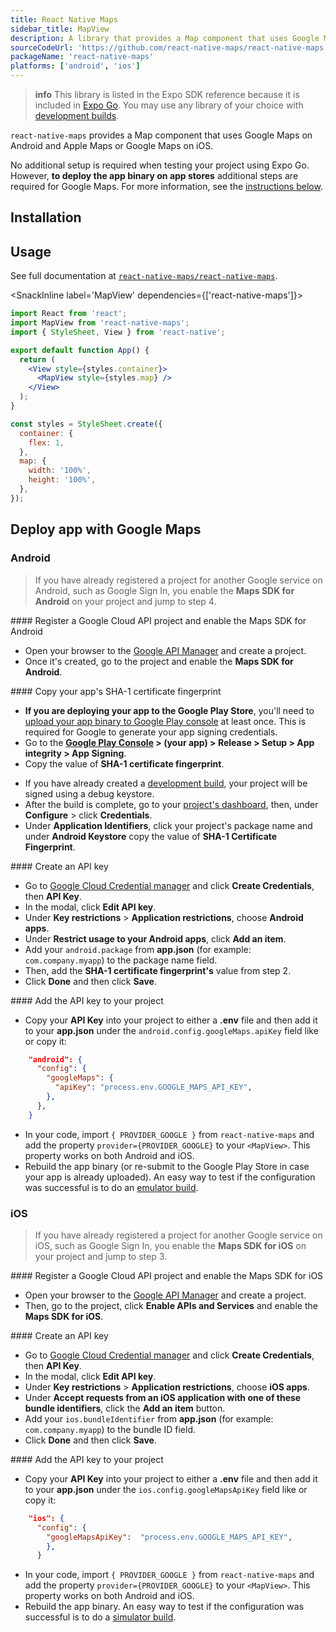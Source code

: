 ```yaml
---
title: React Native Maps
sidebar_title: MapView
description: A library that provides a Map component that uses Google Maps on Android and Apple Maps or Google Maps on iOS.
sourceCodeUrl: 'https://github.com/react-native-maps/react-native-maps'
packageName: 'react-native-maps'
platforms: ['android', 'ios']
---
```



> **info** This library is listed in the Expo SDK reference because it is included in [Expo Go](https://expo.dev/go). You may use any library of your choice with [development builds](/develop/development-builds/introduction/).

`react-native-maps` provides a Map component that uses Google Maps on Android and Apple Maps or Google Maps on iOS.

No additional setup is required when testing your project using Expo Go. However, **to deploy the app binary on app stores** additional steps are required for Google Maps. For more information, see the [instructions below](#deploy-app-with-google-maps).

## Installation

<APIInstallSection href="https://github.com/react-native-maps/react-native-maps/blob/master/docs/installation.md" />

## Usage

See full documentation at [`react-native-maps/react-native-maps`](https://github.com/react-native-maps/react-native-maps).

<SnackInline label='MapView' dependencies={['react-native-maps']}>

```jsx
import React from 'react';
import MapView from 'react-native-maps';
import { StyleSheet, View } from 'react-native';

export default function App() {
  return (
    <View style={styles.container}>
      <MapView style={styles.map} />
    </View>
  );
}

const styles = StyleSheet.create({
  container: {
    flex: 1,
  },
  map: {
    width: '100%',
    height: '100%',
  },
});
```

</SnackInline>

## Deploy app with Google Maps

### Android

> If you have already registered a project for another Google service on Android, such as Google Sign In, you enable the **Maps SDK for Android** on your project and jump to step 4.

<Step label="1">
#### Register a Google Cloud API project and enable the Maps SDK for Android

- Open your browser to the [Google API Manager](https://console.developers.google.com/apis) and create a project.
- Once it's created, go to the project and enable the **Maps SDK for Android**.

</Step>

<Step label="2">
#### Copy your app's SHA-1 certificate fingerprint

<Tabs>
<Tab label="For Google Play Store">

- **If you are deploying your app to the Google Play Store**, you'll need to [upload your app binary to Google Play console](/submit/android/) at least once. This is required for Google to generate your app signing credentials.
- Go to the **[Google Play Console](https://play.google.com/console) > (your app) > Release > Setup > App integrity > App Signing**.
- Copy the value of **SHA-1 certificate fingerprint**.

</Tab>

<Tab label="For development builds">

- If you have already created a [development build](/develop/development-builds/introduction/), your project will be signed using a debug keystore.
- After the build is complete, go to your [project's dashboard](https://expo.dev/accounts/[username]/projects/[project-name]), then, under **Configure** > click **Credentials**.
- Under **Application Identifiers**, click your project's package name and under **Android Keystore** copy the value of **SHA-1 Certificate Fingerprint**.

</Tab>

</Tabs>

</Step>

<Step label="3">
#### Create an API key

- Go to [Google Cloud Credential manager](https://console.cloud.google.com/apis/credentials) and click **Create Credentials**, then **API Key**.
- In the modal, click **Edit API key**.
- Under **Key restrictions** > **Application restrictions**, choose **Android apps**.
- Under **Restrict usage to your Android apps**, click **Add an item**.
- Add your `android.package` from **app.json** (for example: `com.company.myapp`) to the package name field.
- Then, add the **SHA-1 certificate fingerprint's** value from step 2.
- Click **Done** and then click **Save**.

</Step>

<Step label="4">
#### Add the API key to your project

- Copy your **API Key** into your project to either a **.env** file and then add it to your **app.json** under the `android.config.googleMaps.apiKey` field like or copy it:

```json
    "android": {
      "config": {
        "googleMaps": {
          "apiKey": "process.env.GOOGLE_MAPS_API_KEY",
        },
      },
    }
```

- In your code, import `{ PROVIDER_GOOGLE }` from `react-native-maps` and add the property `provider={PROVIDER_GOOGLE}` to your `<MapView>`. This property works on both Android and iOS.
- Rebuild the app binary (or re-submit to the Google Play Store in case your app is already uploaded). An easy way to test if the configuration was successful is to do an [emulator build](/develop/development-builds/create-a-build/#create-a-development-build-for-emulatorsimulator).

</Step>

### iOS

> If you have already registered a project for another Google service on iOS, such as Google Sign In, you enable the **Maps SDK for iOS** on your project and jump to step 3.

<Step label="1">
#### Register a Google Cloud API project and enable the Maps SDK for iOS

- Open your browser to the [Google API Manager](https://console.developers.google.com/apis) and create a project.
- Then, go to the project, click **Enable APIs and Services** and enable the **Maps SDK for iOS**.

</Step>

<Step label="2">
#### Create an API key

- Go to [Google Cloud Credential manager](https://console.cloud.google.com/apis/credentials) and click **Create Credentials**, then **API Key**.
- In the modal, click **Edit API key**.
- Under **Key restrictions** > **Application restrictions**, choose **iOS apps**.
- Under **Accept requests from an iOS application with one of these bundle identifiers**, click the **Add an item** button.
- Add your `ios.bundleIdentifier` from **app.json** (for example: `com.company.myapp`) to the bundle ID field.
- Click **Done** and then click **Save**.

</Step>

<Step label="3">
#### Add the API key to your project

- Copy your **API Key** into your project to either a **.env** file and then add it to your **app.json** under the `ios.config.googleMapsApiKey` field like or copy it:

```json
    "ios": {
      "config": {
        "googleMapsApiKey":  "process.env.GOOGLE_MAPS_API_KEY",
        },
      }
```

- In your code, import `{ PROVIDER_GOOGLE }` from `react-native-maps` and add the property `provider={PROVIDER_GOOGLE}` to your `<MapView>`. This property works on both Android and iOS.
- Rebuild the app binary. An easy way to test if the configuration was successful is to do a [simulator build](/develop/development-builds/create-a-build/#create-a-development-build-for-emulatorsimulator).

</Step>
